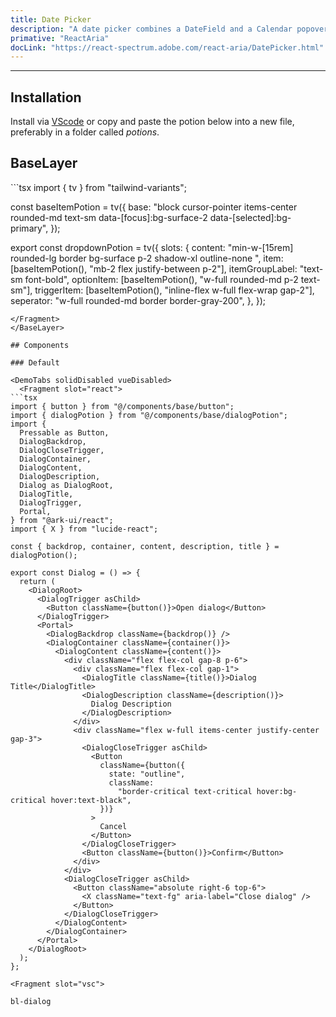 ```yaml
---
title: Date Picker
description: "A date picker combines a DateField and a Calendar popover to allow users to enter or select a date and time value."
primative: "ReactAria"
docLink: "https://react-spectrum.adobe.com/react-aria/DatePicker.html"
---
```

---

<MdxExample>
  <DatePicker label="Check In" client:load/>
</MdxExample>

## Installation

Install via [VScode](/docs/getting-started/vsc) or copy and paste the potion below into a new file, preferably in a folder called *potions*.

## BaseLayer

<BaseLayer>
<Fragment slot="contentSlot">
```tsx
import { tv } from "tailwind-variants";

const baseItemPotion = tv({
  base: "block cursor-pointer items-center rounded-md  text-sm data-[focus]:bg-surface-2 data-[selected]:bg-primary",
});

export const dropdownPotion = tv({
  slots: {
    content:
      "min-w-[15rem] rounded-lg border bg-surface p-2 shadow-xl outline-none ",
    item: [baseItemPotion(), "mb-2 flex justify-between p-2"],
    itemGroupLabel: "text-sm  font-bold",
    optionItem: [baseItemPotion(), "w-full rounded-md p-2 text-sm"],
    triggerItem: [baseItemPotion(), "inline-flex w-full flex-wrap gap-2"],
    seperator: "w-full rounded-md border border-gray-200",
  },
});

```
</Fragment>
</BaseLayer>

## Components

### Default 

<DemoTabs solidDisabled vueDisabled>
  <Fragment slot="react">
```tsx
import { button } from "@/components/base/button";
import { dialogPotion } from "@/components/base/dialogPotion";
import {
  Pressable as Button,
  DialogBackdrop,
  DialogCloseTrigger,
  DialogContainer,
  DialogContent,
  DialogDescription,
  Dialog as DialogRoot,
  DialogTitle,
  DialogTrigger,
  Portal,
} from "@ark-ui/react";
import { X } from "lucide-react";

const { backdrop, container, content, description, title } = dialogPotion();

export const Dialog = () => {
  return (
    <DialogRoot>
      <DialogTrigger asChild>
        <Button className={button()}>Open dialog</Button>
      </DialogTrigger>
      <Portal>
        <DialogBackdrop className={backdrop()} />
        <DialogContainer className={container()}>
          <DialogContent className={content()}>
            <div className="flex flex-col gap-8 p-6">
              <div className="flex flex-col gap-1">
                <DialogTitle className={title()}>Dialog Title</DialogTitle>
                <DialogDescription className={description()}>
                  Dialog Description
                </DialogDescription>
              </div>
              <div className="flex w-full items-center justify-center gap-3">
                <DialogCloseTrigger asChild>
                  <Button
                    className={button({
                      state: "outline",
                      className:
                        "border-critical text-critical hover:bg-critical hover:text-black",
                    })}
                  >
                    Cancel
                  </Button>
                </DialogCloseTrigger>
                <Button className={button()}>Confirm</Button>
              </div>
            </div>
            <DialogCloseTrigger asChild>
              <Button className="absolute right-6 top-6">
                <X className="text-fg" aria-label="Close dialog" />
              </Button>
            </DialogCloseTrigger>
          </DialogContent>
        </DialogContainer>
      </Portal>
    </DialogRoot>
  );
};

```
  </Fragment>

    <Fragment slot="vsc">
```bash
bl-dialog
```
  </Fragment>
</DemoTabs>


